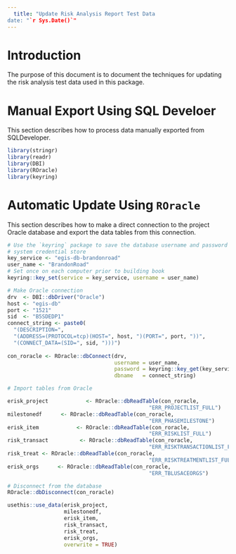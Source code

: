 ```yaml
---
  title: "Update Risk Analysis Report Test Data
date: "`r Sys.Date()`"
---
```


# Introduction
The purpose of this document is to document the techniques for updating the risk analysis test data used in this package. 

# Manual Export Using SQL Develoer
This section describes how to process data manually exported from SQLDeveloper. 

```r
library(stringr)
library(readr)
library(DBI)
library(ROracle)
library(keyring)
```

# Automatic Update Using `ROracle`
This section describes how to make a direct connection to the project Oracle database and export the data tables from this connection. 

```r
# Use the `keyring` package to save the database username and password in the 
# system credential store
key_service <- "egis-db-brandonroad"
user_name <- "BrandonRoad"
# Set once on each computer prior to building book
keyring::key_set(service = key_service, username = user_name)

# Make Oracle connection
drv  <- DBI::dbDriver("Oracle")
host <- "egis-db"
port <- "1521"
sid  <- "B5SDEDP1"
connect_string <- paste0(
  "(DESCRIPTION=",
  "(ADDRESS=(PROTOCOL=tcp)(HOST=", host, ")(PORT=", port, "))",
  "(CONNECT_DATA=(SID=", sid, ")))")
 
con_roracle <- ROracle::dbConnect(drv, 
                                  username = user_name, 
                                  password = keyring::key_get(key_service, user_name),
                                  dbname   = connect_string)
```

```r
# Import tables from Oracle

erisk_project            <- ROracle::dbReadTable(con_roracle, 
                                             "ERR_PROJECTLIST_FULL")
milestonedf      <- ROracle::dbReadTable(con_roracle, 
                                             "ERR_PHASEMILESTONE")
erisk_item            <- ROracle::dbReadTable(con_roracle, 
                                             "ERR_RISKLIST_FULL")
risk_transact          <- ROracle::dbReadTable(con_roracle, 
                                             "ERR_RISKTRANSACTIONLIST_FULL")
risk_treat <- ROracle::dbReadTable(con_roracle, 
                                             "ERR_RISKTREATMENTLIST_FULL")
erisk_orgs      <- ROracle::dbReadTable(con_roracle, 
                                             "ERR_TBLUSACEORGS")

# Disconnect from the database
ROracle::dbDisconnect(con_roracle)
```

```r



usethis::use_data(erisk_project,
                  milestonedf,
                  erisk_item,
                  risk_transact,
                  risk_treat,
                  erisk_orgs,
                  overwrite = TRUE)
```